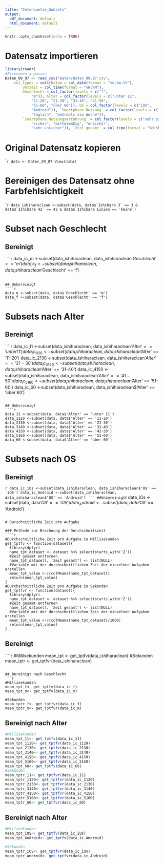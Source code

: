 ```yaml
---
title: "Datensaetze_Subsets"
output:
  pdf_document: default
  html_document: default
---
```


```r
knitr::opts_chunk$set(echo = TRUE)
```

# Datensatz importieren
```r

library(readr)
#Filenamen anpassen
Daten_09_07 <- read_csv("Daten/Daten_09.07.csv", 
    col_types = cols(Datum = col_date(format = "%d.%m.%Y"), 
        Uhrzeit = col_time(format = "%H:%M"), 
        Geschlecht = col_factor(levels = c("f", 
            "m")), Alter = col_factor(levels = c("unter 11", 
            "11-20", "21-30", "31-40", "41-50", 
            "51-60", "über 60")), OS = col_factor(levels = c("iOS", 
            "Android")), `Smartphone Nutzung` = col_factor(levels = c("mehrmals täglich", 
            "täglich", "mehrmals die Woche")), 
        `Smartphone Nutzungserfahrung` = col_factor(levels = c("sehr sicher", 
            "sicher", "mittelmäßig", "unsicher", 
            "sehr unsicher")), `Zeit gesamt` = col_time(format = "%H:%M:%OS")))

```



# Original Datensatz kopieren

````r
data <- Daten_09_07
View(data)
```


# Bereinigen des Datensatz ohne Farbfehlsichtigkeit
````r
data_ishiharaclean <-subset(data, data$`Ishihara 3` == 3 & data$`Ishihara 42` == 42 & data$`Ishihara Linien`== 'keine')
```

# Subset nach Geschlecht
## Bereinigt
````r
data_ic_m <-subset(data_ishiharaclean, data_ishiharaclean$'Geschlecht' == 'm')
data_ic_f <-subset(data_ishiharaclean, data_ishiharaclean$'Geschlecht' == 'f')

```

## Unbereinigt
````r
data_m <-subset(data, data$'Geschlecht' == 'm')
data_f <-subset(data, data$'Geschlecht' == 'f')

```

# Subsets nach Alter
## Bereinigt
````r
data_ic_11 <-subset(data_ishiharaclean, data_ishiharaclean$'Alter' == 'unter 11')
data_ic_1120 <-subset(data_ishiharaclean, data_ishiharaclean$'Alter' == '11-20')
data_ic_2130 <-subset(data_ishiharaclean, data_ishiharaclean$'Alter' == '21-30')
data_ic_3140 <-subset(data_ishiharaclean, data_ishiharaclean$'Alter' == '31-40')
data_ic_4150 <-subset(data_ishiharaclean, data_ishiharaclean$'Alter' == '41-50')
data_ic_5160 <-subset(data_ishiharaclean, data_ishiharaclean$'Alter' == '51-60')
data_ic_60 <-subset(data_ishiharaclean, data_ishiharaclean$'Alter' == 'über 60')

```

## Unbereinigt
````r
data_11 <-subset(data, data$'Alter' == 'unter 11')
data_1120 <-subset(data, data$'Alter' == '11-20')
data_2130 <-subset(data, data$'Alter' == '21-30')
data_3140 <-subset(data, data$'Alter' == '31-40')
data_4150 <-subset(data, data$'Alter' == '41-50')
data_5160 <-subset(data, data$'Alter' == '51-60')
data_60 <-subset(data, data$'Alter' == 'über 60')
```

# Subsets nach OS
## Bereinigt
````r
data_ic_iOs <-subset(data_ishiharaclean, data_ishiharaclean$'OS' == 'iOS')
data_ic_Android <-subset(data_ishiharaclean, data_ishiharaclean$'OS' == 'Android')
```
##Unbereinigt
````r
data_iOs <-subset(data, data$'OS' == 'iOS')
data_Android <-subset(data, data$'OS' == 'Android')
```

# Durschnittliche Zeit pro Aufgabe

### Methode zur Brechnung der Durchschnitszeit
````r
#Durchschnittliche Zeit pro Aufgabe in Millisekunden
get_tptfv <- function(dataset){
  library(dplyr)
  name_tpt_dataset <- dataset %>% select(starts_with('Z'))
  #Zeit gesamt entfernen
  name_tpt_dataset[, 'Zeit gesamt'] <- list(NULL)
  #Variable mit der durchschnittlichen Zeit der einzelnen Aufgaben erstellen
  mean_tpt_value <-c(colMeans(name_tpt_dataset))
  return(mean_tpt_value)
}
#Durchschnittliche Zeit pro Aufgabe in Sekunden
get_tptfvr <- function(dataset){
  library(dplyr)
  name_tpt_dataset <- dataset %>% select(starts_with('Z'))
  #Zeit gesamt entfernen
  name_tpt_dataset[, 'Zeit gesamt'] <- list(NULL)
  #Variable mit der durchschnittlichen Zeit der einzelnen Aufgaben erstellen
  mean_tpt_value <-c(colMeans(name_tpt_dataset)/1000)
  return(mean_tpt_value)
}
```

## Bereinigt
````r
#Millisekunden
mean_tpt <- get_tptfv(data_ishiharaclean)
#Sekunden
mean_tptr <- get_tptfvr(data_ishiharaclean)

```

## Bereinigt nach Geschlecht
```r
#Millisekunden
mean_tpt_f<- get_tptfv(data_ic_f)
mean_tpt_m<- get_tptfv(data_ic_m)

#Sekunden
mean_tptr_f<- get_tptfvr(data_ic_f)
mean_tptr_m<- get_tptfvr(data_ic_m)
```

## Bereinigt nach Alter
```r
#Millisekunden
mean_tpt_11<- get_tptfv(data_ic_11)
mean_tpt_1120<- get_tptfv(data_ic_1120)
mean_tpt_2130<- get_tptfv(data_ic_2130)
mean_tpt_3140<- get_tptfv(data_ic_3140)
mean_tpt_4150<- get_tptfv(data_ic_4150)
mean_tpt_5160<- get_tptfv(data_ic_5160)
mean_tpt_60<- get_tptfv(data_ic_60)
#Sekunden
mean_tptr_11<- get_tptfvr(data_ic_11)
mean_tptr_1120<- get_tptfvr(data_ic_1120)
mean_tptr_2130<- get_tptfvr(data_ic_2130)
mean_tptr_3140<- get_tptfvr(data_ic_3140)
mean_tptr_4150<- get_tptfvr(data_ic_4150)
mean_tptr_5160<- get_tptfvr(data_ic_5160)
mean_tptr_60<- get_tptfvr(data_ic_60)
```

## Bereinigt nach Alter
```r
#Millisekunden
mean_tpt_iOS<- get_tptfv(data_ic_iOs)
mean_tpt_Android<- get_tptfv(data_ic_Android)

#Sekunden
mean_tptr_iOS<- get_tptfvr(data_ic_iOs)
mean_tptr_Android<- get_tptfvr(data_ic_Android)
```